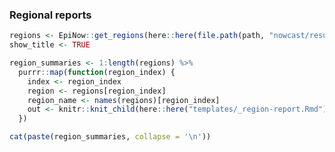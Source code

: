 ### Regional reports 


```r
regions <- EpiNow::get_regions(here::here(file.path(path, "nowcast/results")))
show_title <- TRUE

region_summaries <- 1:length(regions) %>% 
  purrr::map(function(region_index) {
    index <- region_index
    region <- regions[region_index]
    region_name <- names(regions)[region_index]
    out <- knitr::knit_child(here::here("templates/_region-report.Rmd"), envir = environment()) 
  })
```


```r
cat(paste(region_summaries, collapse = '\n'))
```
